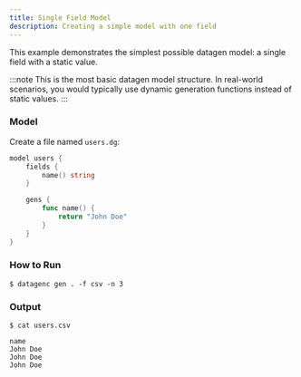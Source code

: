 ```yaml
---
title: Single Field Model
description: Creating a simple model with one field
---
```



This example demonstrates the simplest possible datagen model: a single field with a static value.

:::note
This is the most basic datagen model structure. In real-world scenarios, you would typically use dynamic generation functions instead of static values.
:::

### Model

Create a file named `users.dg`:

```go title="users.dg"
model users {
    fields {
        name() string
    }

    gens {
        func name() {
            return "John Doe"
        }
    }
}
```

### How to Run

```shell
$ datagenc gen . -f csv -n 3
```

### Output
```shell
$ cat users.csv
```
```csv
name
John Doe
John Doe
John Doe
```
